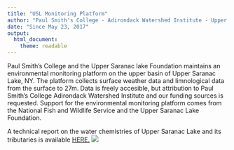 ```yaml
---
title: "USL Monitoring Platform"
author: "Paul Smith's College - Adirondack Watershed Institute - Upper Saranac Lake Foundation"
date: "Since May 23, 2017"
output: 
  html_document: 
    theme: readable
---
```

Paul Smith's College and the Upper Saranac lake Foundation maintains an environmental monitoring platform on the upper basin of Upper Saranac Lake, NY. The platform collects surface weather data and limnological data from the surface to 27m. Data is freely accesible, but attribution to Paul Smith's College Adirondack Watershed Institute and our funding sources is requested. Support for the environmental monitoring platform comes from the National Fish and Wildlife Service and the Upper Saranac Lake Foundation.

A technical report on the water chemistries of Upper Saranac Lake and its tributaries is available <html> <a href="http://www.adkwatershed.org/sites/default/files/usl2016report.pdf" >HERE.</a> </html>

<html> <img src="http://www.adkwatershed.org/sites/default/files/upper_saranac_lake.png"> </html>